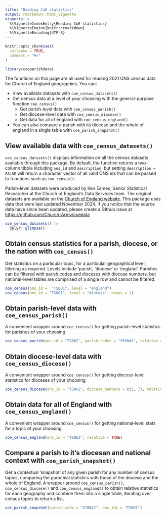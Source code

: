 ```yaml
---
title: "Reading CoE statistics"
output: rmarkdown::html_vignette
vignette: >
  %\VignetteIndexEntry{Reading CoE statistics}
  %\VignetteEngine{knitr::rmarkdown}
  %\VignetteEncoding{UTF-8}
---
```


```r
knitr::opts_chunk$set(
  collapse = TRUE,
  comment = "#>"
)
```

```r
library(coeparishdata)
```

<!-- WARNING - This vignette is generated by {fusen} from dev/flat_reading-coe-statistics.Rmd: do not edit by hand -->




The functions on this page are all used for reading 2021 ONS census data for Church of England geographies. You can:

* View available datasets with `coe_census_datasets()`
* Get census data at a level of your choosing with the general-purpose function `coe_census()`
  * Get parish-level data with `coe_census_parish()`
  * Get diocese-level data with `coe_census_diocese()`
  * Get data for all of england with `coe_census_england()`
* You can also compare a parish with its diocese and the whole of england in a single table with `coe_parish_snapshot()`

## View available data with `coe_census_datasets()`

`coe_census_datasets()` displays information on all the census datasets available through this package. By default, the function returns a two-column tibble including `ons_id` and `description`, but setting `description = FALSE` will return a character vector of all valid ONS ids that can be passed to functions such as `coe_census()`.

Parish-level datasets were produced by Ken Eames, Senior Statistical Researcher at the Church of England's Data Services team. The original datasets are available on the [Church of England website](https://www.churchofengland.org/about/data-services/resources-publications-and-data). This package uses data that were last updated November 2024. If you notice that the source data have since been updated, please create a Github issue at [https://github.com/Church-Army/coedata](https://github.com/Church-Army/coedata)

```r
coe_census_datasets() |>
  dplyr::glimpse()
```


## Obtain census statistics for a parish, diocese, or the nation with `coe_census()` 

Get statistics on a particular topic, for a particular geographical level, filtering as required. Levels include 'parish', 'diocese' or 'england'. Parishes can be filtered with parish codes and dioceses with diocese numbers, but national-level tables are comprised of a single row and cannot be filtered.

```r
coe_census(ons_id =  "TS001", level = "england")
coe_census(ons_id = "TS001", level = "diocese", areas = 1)
```



## Obtain parish-level data with `coe_census_parish()`

A convenient wrapper around `coe_census()` for getting parish-level statistics for parishes of your choosing

```r
coe_census_parish(ons_id = "TS062", parish_codes = "350041", relative = TRUE)
```


## Obtain diocese-level data with `coe_census_diocese()`

A convenient wrapper around `coe_census()` for getting diocese-level statistics for dioceses of your choosing

```r
coe_census_diocese(ons_id = "TS062", diocese_numbers = c(3, 7), relative = TRUE)
```


## Obtain data for all of England with `coe_census_england()`

A convenient wrapper around `coe_census()` for getting national-level stats for a topic of your choosing

```r
coe_census_england(ons_id = "TS062", relative = TRUE)
```


## Compare a parish to it's diocesan and national context with `coe_parish_snapshot()`

Get a contextual 'snapshot' of any given parish for any number of census topics, comparing the parochial statistics with those of the diocese and the whole of England. A wrapper around `coe_census_parish()`, `coe_census_diocese()` and `coe_census_england()` to obtain relative statistics for each geography and combine them into a single table, iterating over census topics to return a list.

```r
coe_parish_snapshot(parish_code = "370047", ons_ids = "TS001")
```




